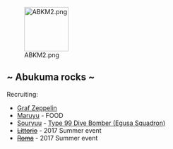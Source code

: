 [[File:ABKM2.png|thumb|100px|right]]

== ~ '''Abukuma rocks ~''' ==
Recruiting:
* [[Graf Zeppelin]]
* [[Maruyu]] - FOOD
* [[Souryuu]] - [[Type 99 Dive Bomber (Egusa Squadron)]]
* [[Littorio|<s>Littorio</s>]] - 2017 Summer event
* [[Roma|<s>Roma</s>]] - 2017 Summer event